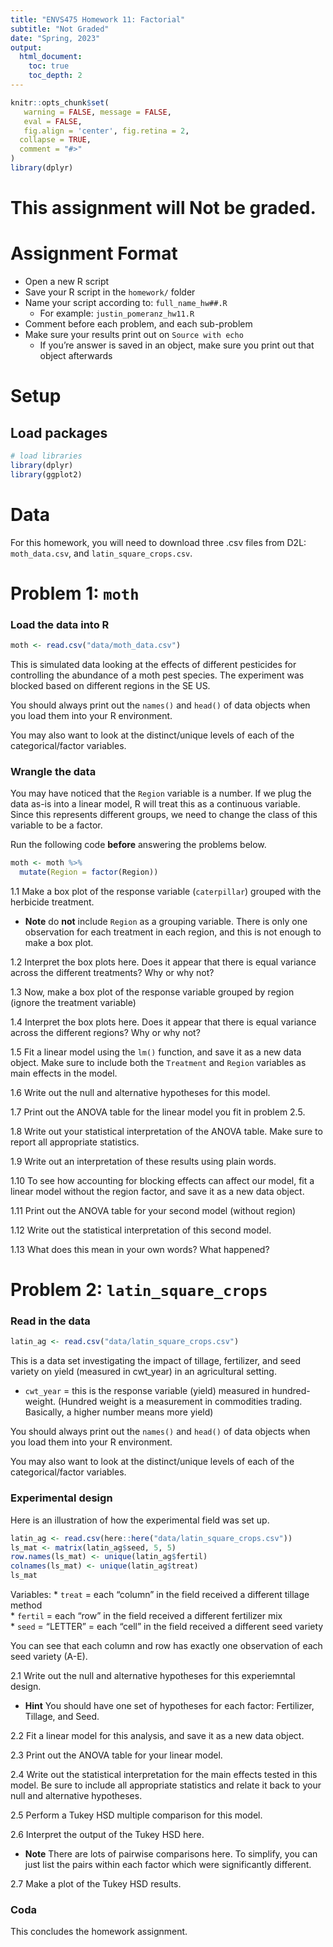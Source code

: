 ```yaml
---
title: "ENVS475 Homework 11: Factorial"
subtitle: "Not Graded"
date: "Spring, 2023"
output: 
  html_document:
    toc: true
    toc_depth: 2
---
```


```r
knitr::opts_chunk$set(
   warning = FALSE, message = FALSE,
   eval = FALSE,
   fig.align = 'center', fig.retina = 2,
  collapse = TRUE,
  comment = "#>"
)
library(dplyr)

```

# This assignment will Not be graded.

# Assignment Format

* Open a new R script
* Save your R script in the `homework/` folder
* Name your script according to: `full_name_hw##.R`
  + For example: `justin_pomeranz_hw11.R`
* Comment before each problem, and each sub-problem
* Make sure your results print out on `Source with echo`
  + If you're answer is saved in an object, make sure you print out that object afterwards
  
# Setup

## Load packages

```r
# load libraries
library(dplyr)
library(ggplot2)
```

# Data

For this homework, you will need to download three .csv files from D2L: `moth_data.csv`, and `latin_square_crops.csv`.  

# Problem 1: `moth` 

### Load the data into R  
```r
moth <- read.csv("data/moth_data.csv")
```

This is simulated data looking at the effects of different pesticides for controlling the abundance of a moth pest species. The experiment was blocked based on different regions in the SE US. 

You should always print out the `names()` and `head()` of data objects when you load them into your R environment.

You may also want to look at the distinct/unique levels of each of the categorical/factor variables. 

### Wrangle the data

You may have noticed that the `Region` variable is a number. If we plug the data as-is into a linear model, R will treat this as a continuous variable. Since this represents different groups, we need to change the class of this variable to be a factor. 

Run the following code **before** answering the problems below. 

```r
moth <- moth %>%
  mutate(Region = factor(Region))
```

1.1 Make a box plot of the response variable (`caterpillar`) grouped with the herbicide treatment.  

  * **Note** do **not** include `Region` as a grouping variable. There is only one observation for each treatment in each region, and this is not enough to make a box plot.  

1.2 Interpret the box plots here. Does it appear that there is equal variance across the different treatments? Why or why not?  

1.3 Now, make a box plot of the response variable grouped by region (ignore the treatment variable)  

1.4 Interpret the box plots here. Does it appear that there is equal variance across the different regions? Why or why not?  

1.5 Fit a linear model using the `lm()` function, and save it as a new data object. Make sure to include both the `Treatment` and `Region` variables as main effects in the model.  

1.6 Write out the null and alternative hypotheses for this model.  


1.7 Print out the ANOVA table for the linear model you fit in problem 2.5.  

1.8 Write out your statistical interpretation of the ANOVA table. Make sure to report all appropriate statistics. 

1.9 Write out an interpretation of these results using plain words.  

1.10 To see how accounting for blocking effects can affect our model, fit a linear model without the region factor, and save it as a new data object.  


1.11 Print out the ANOVA table for your second model (without region)  

1.12 Write out the statistical interpretation of this second model. 


1.13 What does this mean in your own words? What happened?  


# Problem 2: `latin_square_crops`

### Read in the data

```r
latin_ag <- read.csv("data/latin_square_crops.csv")
```

This is a data set investigating the impact of tillage, fertilizer, and seed variety on yield (measured in cwt_year) in an agricultural setting. 

* `cwt_year` = this is the response variable (yield) measured in hundred-weight. (Hundred weight is a measurement in commodities trading. Basically, a higher number means more yield)

You should always print out the `names()` and `head()` of data objects when you load them into your R environment.

You may also want to look at the distinct/unique levels of each of the categorical/factor variables. 

### Experimental design

Here is an illustration of how the experimental field was set up. 

```r
latin_ag <- read.csv(here::here("data/latin_square_crops.csv"))
ls_mat <- matrix(latin_ag$seed, 5, 5)
row.names(ls_mat) <- unique(latin_ag$fertil)
colnames(ls_mat) <- unique(latin_ag$treat)
ls_mat
```

Variables: 
  * `treat` = each "column" in the field received a different tillage method  
  * `fertil` = each "row" in the field received a different fertilizer mix  
  * `seed` = "LETTER" = each "cell" in the field received a different seed variety  
  
You can see that each column and row has exactly one observation of each seed variety (A-E).   

2.1 Write out the null and alternative hypotheses for this experiemntal design.  

  * **Hint** You should have one set of hypotheses for each factor: Fertilizer, Tillage, and Seed.  
  
2.2 Fit a linear model for this analysis, and save it as a new data object.  

2.3 Print out the ANOVA table for your linear model.  

2.4 Write out the statistical interpretation for the main effects tested in this model. Be sure to include all appropriate statistics and relate it back to your null and alternative hypotheses.  

2.5 Perform a Tukey HSD multiple comparison for this model.   

2.6 Interpret the output of the Tukey HSD here.  

  * **Note** There are lots of pairwise comparisons here. To simplify,  you can just list the pairs within each factor which were significantly different.  

2.7 Make a plot of the Tukey HSD results.  

### Coda  

This concludes the homework assignment.  
